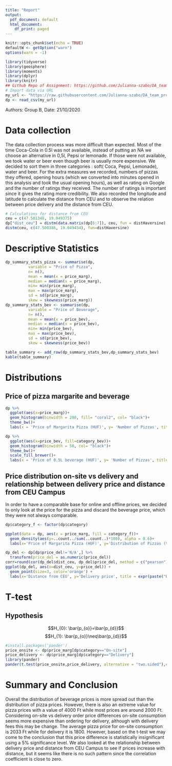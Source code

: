 ---
title: "Report"
output:
  pdf_document: default
  html_document:
    df_print: paged
---

```{r setup, include=FALSE}
knitr::opts_chunk$set(echo = TRUE)
defaultW <- getOption("warn") 
options(warn = -1)
```

```{r, include=F, message=FALSE, echo=FALSE, eval=TRUE}
library(tidyverse)
library(geosphere)
library(moments)
library(dplyr)
library(knitr)
## Github Repo of Assignment: https://github.com/Julianna-szabo/DA_team_project
# Import data via URL
my_url <- "https://raw.githubusercontent.com/Julianna-szabo/DA_team_project/master/data/raw/dp.csv"
dp <- read_csv(my_url)
```
Authors: Group B,
Date: 21/10/2020

# Data collection

The data collection process was more difficult than expected. Most of the time Coca-Cola in 0.5l was not available, instead of putting an NA we choose an alternative in 0,5l, Pepsi or lemonade. If those were not available, we took water or beer even though beer is usually more expensive. We decided to sort them in three categories : soft( Coca, Pepsi, Lemonade), water and beer. For the extra measures we recorded, numbers of pizzas they offered, opening hours (which we converted into minutes opened in this analysis and took the usual opening hours), as well as rating on Google and the number of ratings they received. The number of ratings is important since it gives the rating more credibility. We also recorded the longitude and latitude to calculate the distance from CEU and to observe the relation between price delivery and the distance from CEU.


```{r, echo=FALSE, eval=TRUE, include=FALSE}
# Calculations for distance from CEU
ceu = c(47.501348, 19.049375)
dp["dist_ceu"] = distm(data.matrix(dp[6:7]), ceu, fun = distHaversine)
distm(ceu, c(47.500386, 19.049434), fun=distHaversine)

```

# Descriptive Statistics

```{r, eval=TRUE, echo=FALSE, results='asis'}
dp_summary_stats_pizza <- summarise(dp,
          variable = "Price of Pizza",
          n= n(),
          mean = mean(x = price_marg),
          median = median(x = price_marg),
          min= min(price_marg),
          max = max(price_marg),
          sd = sd(price_marg),
          skew = skewness(price_marg))
dp_summary_stats_bev <- summarise(dp,
          variable = "Price of Beverage",
          n= n(),
          mean = mean(x = price_bev),
          median = median(x = price_bev),
          min= min(price_bev),
          max = max(price_bev),
          sd = sd(price_bev),
          skew = skewness(price_bev))

table_summary <- add_row(dp_summary_stats_bev,dp_summary_stats_bev)
kable(table_summary)
```

# Distributions
## Price of pizza margarite and beverage

```{r, echo=FALSE, figures-side, fig.show="hold", out.width="50%"}
dp %>% 
  ggplot(aes(x=price_marg))+
  geom_histogram(binwidth = 200, fill= "coral2", col= "black")+
  theme_bw()+
  labs(x = 'Price of Margarita Pizza (HUF)', y= 'Number of Pizzas', title = "Distribution of Price for Pizza")

dp %>% 
  ggplot(aes(x=price_bev, fill=category_bev))+
  geom_histogram(binwidth = 50, col= "black")+
  theme_bw()+
  scale_fill_brewer()+
  labs(x = 'Price of 0.5L beverage (HUF)', y= 'Number of Pizzas', title = "Distribution of Price for Beverage by category")
```

## Price distribution on-site vs delivery and relationship between delivery price and distance from CEU Campus

In order to have a comparable base for online and offline prices, we decided to only look at the price for the pizza and discard the beverage price, which they were not always comparable.

```{r, echo=FALSE, dodge-st, fig.show = "hold", out.width = "50%"}
dp$category_f <- factor(dp$category)

ggplot(data = dp, aes(x = price_marg, fill = category_f))+
  geom_density(aes(y=..count../sum(..count..)*100), alpha = 0.6)+
  labs(x='Price of Margarita Pizza (HUF)', y='Distribution of Pizzas (%)', title = "Distribution of Price for On-site and Delivery", fill= 'category')

dp_del <- dp[dp$price_del!='N/A',] %>% 
  transform(price_del = as.numeric(price_del))
corr=round(cor(dp_del$dist_ceu, dp_del$price_del, method = c("pearson")),4)
ggplot(dp_del, aes(x=dist_ceu, y=price_del)) +
  geom_point(size=3, color='orange') +
  labs(x='Distance from CEU', y='Delivery price', title = expr(paste("Relationship between delivery price and distance from CEU Campus, ", rho, "=",!!corr)))

```

# T-test
## Hypothesis
$$H_{0}: \bar{p_{o}}=\bar{p_{d}}$$
$$H_{1}: \bar{p_{o}}\neq\bar{p_{d}}$$

```{r, echo=FALSE, results='asis', message=FALSE}
#install.packages('pander')
price_onsite <- dp$price_marg[dp$category=="On-site"]
price_delivery <- dp$price_marg[dp$category=="Delivery"]
library(pander)
pander(t.test(price_onsite,price_delivery, alternative = "two.sided"),conf.int =TRUE)
```

# Summary and Conclusion

Overall the distribution of beverage prices is more spread out than the distribution of pizza prices. However, there is also an extreme value for pizza prices with a value of 4000 Ft while most prices are around 2000 Ft. Considering on-site vs delivery order price differences on-site consumption seems more expensive than ordering for delivery, although with delivery fees this may be change. The average pizza price for on-site consumption is 2033 Ft while for delivery it is 1800. However, based on the t-test we may come to the conclusion that this price difference is statistically insignificant using a 5% significance level. We also looked at the relationship between delivery price and distance from CEU Campus to see if prices increase with distance, but it seems like there is no such pattern since the correlation coefficient is close to zero.